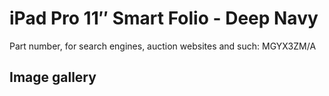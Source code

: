 
# iPad Pro 11″ Smart Folio - Deep Navy

Part number, for search engines, auction websites and such: MGYX3ZM/A

## Image gallery

<div style={{ width: '100%', maxWidth: '768px' }}>
<GalleryComponent
    images={[
      {
        original: "/everysource/MGYX3.webp",
        thumbnail: "/everypreview/MGYX3.webp",
      }
    ]}
  />
</div>